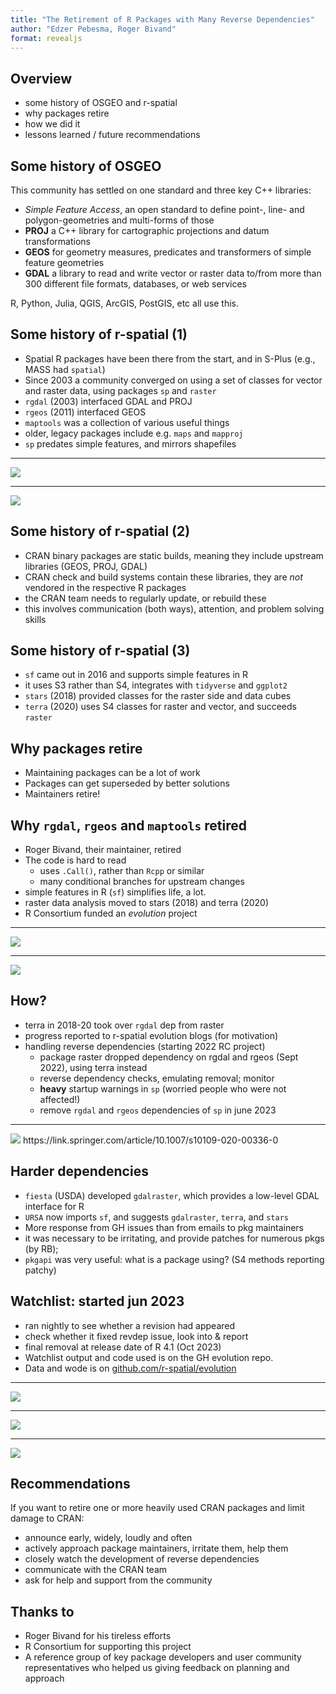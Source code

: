 ```yaml
---
title: "The Retirement of R Packages with Many Reverse Dependencies"
author: "Edzer Pebesma, Roger Bivand"
format: revealjs
---
```


## Overview

* some history of OSGEO and r-spatial
* why packages retire
* how we did it
* lessons learned / future recommendations

## Some history of OSGEO

This community has settled on one standard and three key C++ libraries:

* _Simple Feature Access_, an open standard to define point-, line- and polygon-geometries and multi-forms of those
* **PROJ** a C++ library for cartographic projections and datum transformations
* **GEOS** for geometry measures, predicates and transformers of simple feature geometries
* **GDAL** a library to read and write vector or raster data to/from more than 300 different file formats, databases, or web services

R, Python, Julia, QGIS, ArcGIS, PostGIS, etc all use this.

## Some history of r-spatial (1)

* Spatial R packages have been there from the start, and in S-Plus (e.g., MASS had `spatial`)
* Since 2003 a community converged on using a set of classes for vector and raster data, using packages `sp` and `raster`
* `rgdal` (2003) interfaced GDAL and PROJ
* `rgeos` (2011) interfaced GEOS
* `maptools` was a collection of various useful things
* older, legacy packages include e.g. `maps` and `mapproj`
* `sp` predates simple features, and mirrors shapefiles

----

![](sp.png)

----

![](spverse.png)

## Some history of r-spatial (2)

* CRAN binary packages are static builds, meaning they include upstream libraries (GEOS, PROJ, GDAL)
* CRAN check and build systems contain these libraries, they are _not_ vendored in the respective R packages
* the CRAN team needs to regularly update, or rebuild these
* this involves communication (both ways), attention, and problem solving skills

## Some history of r-spatial (3)

* `sf` came out in 2016 and supports simple features in R
* it uses S3 rather than S4, integrates with `tidyverse` and `ggplot2`
* `stars` (2018) provided classes for the raster side and data cubes
* `terra` (2020) uses S4 classes for raster and vector, and succeeds `raster`

## Why packages retire

* Maintaining packages can be a lot of work
* Packages can get superseded by better solutions
* Maintainers retire!

## Why `rgdal`, `rgeos` and `maptools` retired

* Roger Bivand, their maintainer, retired
* The code is hard to read 
    * uses `.Call()`, rather than `Rcpp` or similar
    * many conditional branches for upstream changes
* simple features in R (`sf`) simplifies life, a lot.
* raster data analysis moved to stars (2018) and terra (2020)
* R Consortium funded an _evolution_ project

----

![](blog.png)

---- 

![](keynote.png)

## How?

* terra in 2018-20 took over `rgdal` dep from raster
* progress reported to r-spatial evolution blogs (for motivation)
* handling reverse dependencies (starting 2022 RC project)
   - package raster dropped dependency on rgdal and rgeos (Sept 2022), using terra instead
   - reverse dependency checks, emulating removal; monitor
   - **heavy** startup warnings in `sp` (worried people who were not affected!)
   - remove `rgdal` and `rgeos` dependencies of `sp` in june 2023

----

![](gs.png)
https://link.springer.com/article/10.1007/s10109-020-00336-0

## Harder dependencies

* `fiesta` (USDA) developed `gdalraster`, which provides a low-level GDAL interface for R
* `URSA` now imports `sf`, and suggests `gdalraster`, `terra`, and `stars`
* More response from GH issues than from emails to pkg maintainers
* it was necessary to be irritating, and provide patches for numerous pkgs (by RB); 
* `pkgapi` was very useful: what is a package using? (S4 methods reporting patchy)

##  Watchlist: started jun 2023

* ran nightly to see whether a revision had appeared
* check whether it fixed revdep issue, look into & report
* final removal at release date of R 4.1 (Oct 2023)
* Watchlist output and code used is on the GH evolution repo.
* Data and wode is on [github.com/r-spatial/evolution](https://github.com/r-spatial/evolution)

----

![](ts1.png)

----

![](ts2.png)

----

![](ts3.png)

## Recommendations

If you want to retire one or more heavily used CRAN packages and limit damage to CRAN:

* announce early, widely, loudly and often
* actively approach package maintainers, irritate them, help them
* closely watch the development of reverse dependencies
* communicate with the CRAN team
* ask for help and support from the community

## Thanks to

* Roger Bivand for his tireless efforts
* R Consortium for supporting this project
* A reference group of key package developers and user community representatives who helped us giving feedback on planning and approach